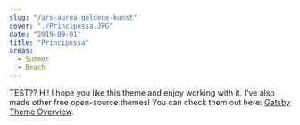```yaml
---
slug: "/ars-aurea-goldene-kunst"
cover: "./Principessa.JPG"
date: "2019-09-01"
title: "Principessa"
areas:
  - Summer
  - Beach
---
```


TEST??
Hi! I hope you like this theme and enjoy working with it. I've also made other free open-source themes! You can check them out here: [Gatsby Theme Overview](https://themes.lekoarts.de).
